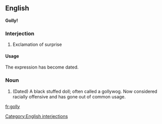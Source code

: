 ==English==
'''Golly!'''
===Interjection===
# Exclamation of surprise
====Usage====
The expression has become dated.
===Noun===
# (Dated) A black stuffed doll; often called a gollywog.  Now considered racially offensive and has gone out of common usage.

[[fr:golly]]
[[Category:English interjections]]